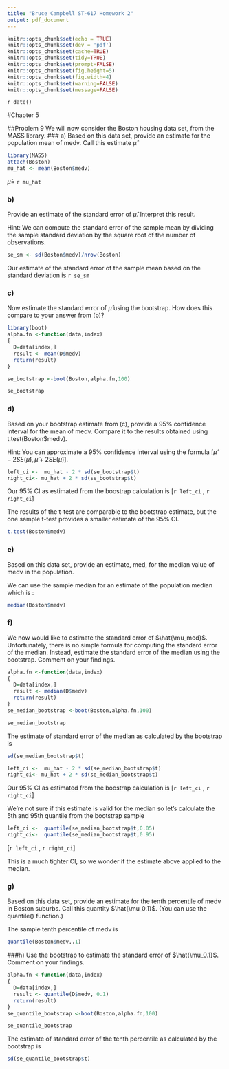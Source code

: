```yaml
---
title: "Bruce Campbell ST-617 Homework 2"
output: pdf_document
---
```


```r
knitr::opts_chunk$set(echo = TRUE)
knitr::opts_chunk$set(dev = 'pdf')
knitr::opts_chunk$set(cache=TRUE)
knitr::opts_chunk$set(tidy=TRUE)
knitr::opts_chunk$set(prompt=FALSE)
knitr::opts_chunk$set(fig.height=5)
knitr::opts_chunk$set(fig.width=4)
knitr::opts_chunk$set(warning=FALSE)
knitr::opts_chunk$set(message=FALSE)
```

`r date()`

#Chapter 5

##Problem 9
We will now consider the Boston housing data set, from the MASS
library.
### a) 
Based on this data set, provide an estimate for the population
mean of medv. Call this estimate $\hat{\mu}$
```r
library(MASS)
attach(Boston)
mu_hat <- mean(Boston$medv)
```
$\hat{\mu}=$ ```r mu_hat```

### b) 
Provide an estimate of the standard error of $\hat{\mu}$. Interpret this
result.

Hint: We can compute the standard error of the sample mean by
dividing the sample standard deviation by the square root of the
number of observations.

```r
se_sm <- sd(Boston$medv)/nrow(Boston)
```
 Our estimate of the standard error of the sample mean based on the standard deviation
 is ```r se_sm```

### c)
Now estimate the standard error of $\hat{\mu}$ using the bootstrap. How
does this compare to your answer from (b)?
```r
library(boot)
alpha.fn <-function(data,index)
{
  D=data[index,]
  result <- mean(D$medv)
  return(result)
}

se_bootstrap <-boot(Boston,alpha.fn,100)

se_bootstrap
```

### d) 
Based on your bootstrap estimate from (c), provide a 95% confidence
interval for the mean of medv. Compare it to the results
obtained using t.test(Boston$medv).

Hint: You can approximate a 95% confidence interval using the
formula $[\hat{\mu} - 2SE(\hat{\mu}), \hat{\mu} + 2SE(\hat{\mu})]$.

```r
left_ci <-  mu_hat - 2 * sd(se_bootstrap$t)
right_ci<- mu_hat + 2 * sd(se_bootstrap$t)
```


Our 95% CI as estimated from the boostrap calculation is
[```r left_ci``` , ```r right_ci```] 

The results of the t-test are comparable to the bootstrap estimate, but the one sample t-test provides a smaller estimate of the 95% CI.

```r
t.test(Boston$medv)
```


### e) 
Based on this data set, provide an estimate, med, for the median
value of medv in the population.

We can use the sample median for an estimate of the population median which is :

```r
median(Boston$medv)
```

### f)
We now would like to estimate the standard error of $\hat{\mu_med}$. Unfortunately,
there is no simple formula for computing the standard
error of the median. Instead, estimate the standard error of the
median using the bootstrap. Comment on your findings.
```r
alpha.fn <-function(data,index)
{
  D=data[index,]
  result <- median(D$medv)
  return(result)
}
se_median_bootstrap <-boot(Boston,alpha.fn,100)

se_median_bootstrap
```

The estimate of standard error of the median as calculated by the bootstrap is 
```r
sd(se_median_bootstrap$t)
```


```r
left_ci <-  mu_hat - 2 * sd(se_median_bootstrap$t)
right_ci<- mu_hat + 2 * sd(se_median_bootstrap$t)
```

Our 95% CI as estimated from the boostrap calculation is
[```r left_ci``` , ```r right_ci```] 

We're not sure if this estimate is valid for the median so let's calculate the 5th and 95th quantile from the bootstrap sample

```r
left_ci <-  quantile(se_median_bootstrap$t,0.05)
right_ci<-  quantile(se_median_bootstrap$t,0.95)
```

[```r left_ci``` , ```r right_ci```] 

This is a much tighter CI, so we wonder if the estimate above applied to the median.

### g) 
Based on this data set, provide an estimate for the tenth percentile
of medv in Boston suburbs. Call this quantity $\hat{\mu_0.1}$. (You
can use the quantile() function.)

The sample tenth percentile of medv is
```r
quantile(Boston$medv,.1)
```

###h) 
Use the bootstrap to estimate the standard error of $\hat{\mu_0.1}$. Comment
on your findings.

```r
alpha.fn <-function(data,index)
{
  D=data[index,]
  result <- quantile(D$medv, 0.1)
  return(result)
}
se_quantile_bootstrap <-boot(Boston,alpha.fn,100)

se_quantile_bootstrap
```

The estimate of standard error of the tenth percentile as calculated by the bootstrap is 
```r
sd(se_quantile_bootstrap$t)
```
